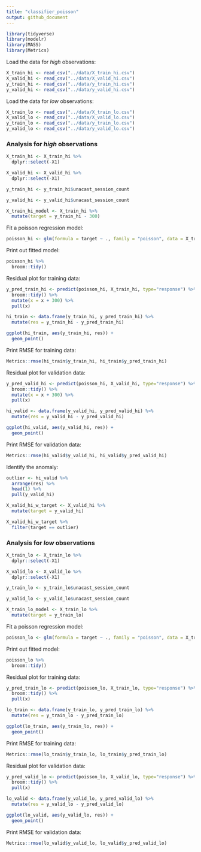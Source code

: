 ```yaml
---
title: "classifier_poisson"
output: github_document
---
```


```r
library(tidyverse)
library(modelr)
library(MASS)
library(Metrics)
```

Load the data for *high* observations:

``` r
X_train_hi <- read_csv("../data/X_train_hi.csv")
X_valid_hi <- read_csv("../data/X_valid_hi.csv")
y_train_hi <- read_csv("../data/y_train_hi.csv")
y_valid_hi <- read_csv("../data/y_valid_hi.csv")
```

Load the data for *low* observations:
``` r
X_train_lo <- read_csv("../data/X_train_lo.csv")
X_valid_lo <- read_csv("../data/X_valid_lo.csv")
y_train_lo <- read_csv("../data/y_train_lo.csv")
y_valid_lo <- read_csv("../data/y_valid_lo.csv")
```

### Analysis for *high* observations

```r
X_train_hi <- X_train_hi %>%
  dplyr::select(-X1)

X_valid_hi <- X_valid_hi %>%
  dplyr::select(-X1)

y_train_hi <- y_train_hi$unacast_session_count

y_valid_hi <- y_valid_hi$unacast_session_count

X_train_hi_model <- X_train_hi %>%
  mutate(target = y_train_hi - 300)
```

Fit a poisson regression model:
``` r
poisson_hi <- glm(formula = target ~ ., family = "poisson", data = X_train_hi_model)
```

Print out fitted model:

``` r
poisson_hi %>%
  broom::tidy()
```

Residual plot for training data:
```r
y_pred_train_hi <- predict(poisson_hi, X_train_hi, type="response") %>%
  broom::tidy() %>%
  mutate(x = x + 300) %>%
  pull(x)

hi_train <- data.frame(y_train_hi, y_pred_train_hi) %>%
  mutate(res = y_train_hi - y_pred_train_hi)

ggplot(hi_train, aes(y_train_hi, res)) + 
  geom_point()
```

Print RMSE for training data:
```r
Metrics::rmse(hi_train$y_train_hi, hi_train$y_pred_train_hi)
```

Residual plot for validation data: 
``` r
y_pred_valid_hi <- predict(poisson_hi, X_valid_hi, type="response") %>%
  broom::tidy() %>%
  mutate(x = x + 300) %>%
  pull(x)

hi_valid <- data.frame(y_valid_hi, y_pred_valid_hi) %>%
  mutate(res = y_valid_hi - y_pred_valid_hi)

ggplot(hi_valid, aes(y_valid_hi, res)) + 
  geom_point()
```

Print RMSE for validation data:
```r
Metrics::rmse(hi_valid$y_valid_hi, hi_valid$y_pred_valid_hi)
```

Identify the anomaly:
``` r
outlier <- hi_valid %>%
  arrange(res) %>%
  head(1) %>%
  pull(y_valid_hi)

X_valid_hi_w_target <- X_valid_hi %>%
  mutate(target = y_valid_hi) 

X_valid_hi_w_target %>%
  filter(target == outlier)
```

### Analysis for *low* observations

```r
X_train_lo <- X_train_lo %>%
  dplyr::select(-X1)

X_valid_lo <- X_valid_lo %>%
  dplyr::select(-X1)

y_train_lo <- y_train_lo$unacast_session_count

y_valid_lo <- y_valid_lo$unacast_session_count

X_train_lo_model <- X_train_lo %>%
  mutate(target = y_train_lo)
```

Fit a poisson regression model:
``` r
poisson_lo <- glm(formula = target ~ ., family = "poisson", data = X_train_lo_model)
```

Print out fitted model:

``` r
poisson_lo %>%
  broom::tidy()
```

Residual plot for training data:
```r
y_pred_train_lo <- predict(poisson_lo, X_train_lo, type="response") %>%
  broom::tidy() %>%
  pull(x)

lo_train <- data.frame(y_train_lo, y_pred_train_lo) %>%
  mutate(res = y_train_lo - y_pred_train_lo)

ggplot(lo_train, aes(y_train_lo, res)) + 
  geom_point()
```

Print RMSE for training data:
```r
Metrics::rmse(lo_train$y_train_lo, lo_train$y_pred_train_lo)
```

Residual plot for validation data: 
``` r
y_pred_valid_lo <- predict(poisson_lo, X_valid_lo, type="response") %>%
  broom::tidy() %>%
  pull(x)

lo_valid <- data.frame(y_valid_lo, y_pred_valid_lo) %>%
  mutate(res = y_valid_lo - y_pred_valid_lo)

ggplot(lo_valid, aes(y_valid_lo, res)) + 
  geom_point()
```

Print RMSE for validation data:
```r
Metrics::rmse(lo_valid$y_valid_lo, lo_valid$y_pred_valid_lo)
```